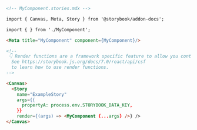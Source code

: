 ```md
<!-- MyComponent.stories.mdx -->

import { Canvas, Meta, Story } from '@storybook/addon-docs';

import { } from './MyComponent';

<Meta title="MyComponent" component={MyComponent}/>

<!--
 👇 Render functions are a framework specific feature to allow you control on how the component renders.
  See https://storybook.js.org/docs/7.0/react/api/csf
  to learn how to use render functions.
-->

<Canvas>
  <Story
    name="ExampleStory"
    args={{
      propertyA: process.env.STORYBOOK_DATA_KEY,
    }}
    render={(args) => <MyComponent {...args} />} />
</Canvas>
```
